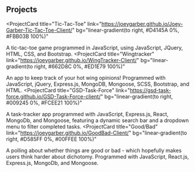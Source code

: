 ## Projects

<ProjectCard
  title="Tic-Tac-Toe"
  link="https://joeygarber.github.io/Joey-Garber-Tic-Tac-Toe-Client/"
  bg="linear-gradient(to right, #D4145A 0%, #FBB03B 100%)"
>
  A tic-tac-toe game programmed in JavaScript, using JavaScript, JQuery, HTML, CSS, and Bootstrap.
</ProjectCard>
<ProjectCard
  title="Wingtracker"
  link="https://joeygarber.github.io/WingTracker-Client/"
  bg="linear-gradient(to right, #662D8C 0%, #ED1E79 100%)"
>
  An app to keep track of your hot wing opinions! Programmed with JavaScript, jQuery, Express.js, MongoDB, Mongoose, SCSS, Bootstrap, and HTML.
</ProjectCard>
<ProjectCard
  title="GSD-Task-Force"
  link="https://gsd-task-force.github.io/GSD-Task-Force-client/"
  bg="linear-gradient(to right, #009245 0%, #FCEE21 100%)"
>
  A task-tracker app programmed with JavaScript, Express.js, React, MongoDb, and Mongoose, featuring a dynamic search bar and a dropdown menu to filter completed tasks.
</ProjectCard>
<ProjectCard
  title="Good/Bad"
  link="https://joeygarber.github.io/GoodBad-Client/"
  bg="linear-gradient(to right, #D585FF 0%, #00FFEE 100%)"
>
  A polling about whether things are good or bad - which hopefully makes users think harder about dichotomy. Programmed with JavaScript, React.js, Express.js, MongoDb, and Mongoose. 
</ProjectCard>
